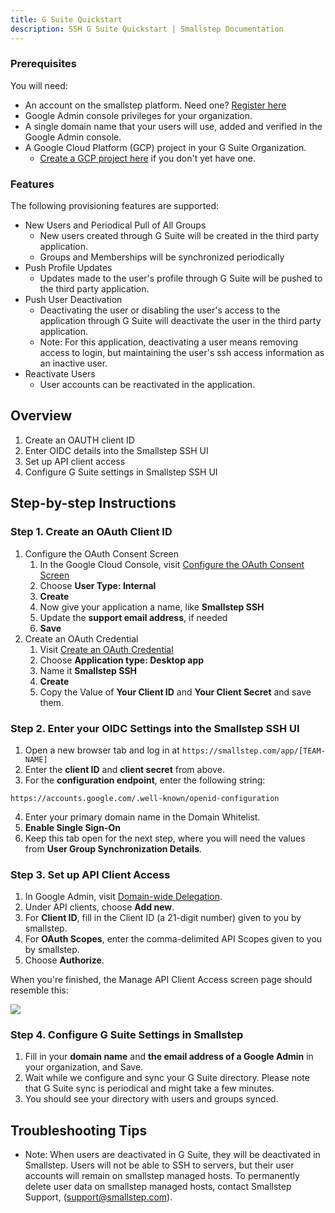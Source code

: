 ```yaml
---
title: G Suite Quickstart
description: SSH G Suite Quickstart | Smallstep Documentation
---
```


### Prerequisites

You will need:

* An account on the smallstep platform. Need one? [Register here](https://info.smallstep.com/signup/)
* Google Admin console privileges for your organization.
* A single domain name that your users will use, added and verified in the Google Admin console.
* A Google Cloud Platform (GCP) project in your G Suite Organization.
  * [Create a GCP project here](https://console.cloud.google.com/projectcreate) if you don't yet have one.

### Features

The following provisioning features are supported:

* New Users and Periodical Pull of All Groups
  * New users created through G Suite will be created in the third party application.
  * Groups and Memberships will be synchronized periodically
* Push Profile Updates
  * Updates made to the user's profile through G Suite will be pushed to the third party application.
* Push User Deactivation
  * Deactivating the user or disabling the user's access to the application through G Suite will deactivate the user in the third party application.
  * Note: For this application, deactivating a user means removing access to login, but maintaining the user's ssh access information as an inactive user.
* Reactivate Users
  * User accounts can be reactivated in the application.

## Overview
1. Create an OAUTH client ID
2. Enter OIDC details into the Smallstep SSH UI
3. Set up API client access
4. Configure G Suite settings in Smallstep SSH UI

## Step-by-step Instructions

### Step 1. Create an OAuth Client ID

1. Configure the OAuth Consent Screen
   1. In the Google Cloud Console, visit [Configure the OAuth Consent Screen](https://console.cloud.google.com/apis/credentials/consent)
   2. Choose **User Type: Internal**
   3. **Create**
   4. Now give your application a name, like **Smallstep SSH**
   5. Update the **support email address**, if needed
   6. **Save**
2. Create an OAuth Credential
   1. Visit [Create an OAuth Credential](https://console.cloud.google.com/apis/credentials/oauthclient)
   2. Choose **Application type: Desktop app**
   3. Name it **Smallstep SSH**
   4. **Create**
   5. Copy the Value of **Your Client ID** and **Your Client Secret** and save them.

### Step 2. Enter your OIDC Settings into the Smallstep SSH UI

1. Open a new browser tab and log in at `https://smallstep.com/app/[TEAM-NAME]`
2. Enter the **client ID** and **client secret** from above.
3. For the **configuration endpoint**, enter the following string:

  ```
  https://accounts.google.com/.well-known/openid-configuration
  ```

4. Enter your primary domain name in the Domain Whitelist.
5. **Enable Single Sign-On**
6. Keep this tab open for the next step, where you will need the values from **User Group Synchronization Details**.

### Step 3. Set up API Client Access

1. In Google Admin, visit [Domain-wide Delegation](https://admin.google.com/ac/owl/domainwidedelegation).
3. Under API clients, choose **Add new**.
4. For **Client ID**, fill in the Client ID (a 21-digit number) given to you by smallstep.
5. For **OAuth Scopes**, enter the comma-delimited API Scopes given to you by smallstep.
6. Choose **Authorize**.

When you're finished, the Manage API Client Access screen page should resemble this:

![](/static/graphics/quickstart/g-suite-api-clients.png)

### Step 4. Configure G Suite Settings in Smallstep

1. Fill in your **domain name** and **the email address of a Google Admin** in your organization, and Save.
2. Wait while we configure and sync your G Suite directory. Please note that G Suite sync is periodical and might take a few minutes.
3. You should see your directory with users and groups synced.

## Troubleshooting Tips

* Note: When users are deactivated in G Suite, they will be deactivated in Smallstep. Users will not be able to SSH to servers, but their user accounts will remain on smallstep managed hosts. To permanently delete user data on smallstep managed hosts, contact Smallstep Support, ([support@smallstep.com](mailto:support@smallstep.com)).
